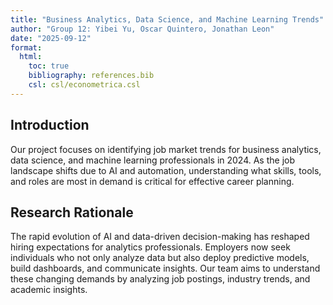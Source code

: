 ```yaml
---
title: "Business Analytics, Data Science, and Machine Learning Trends"
author: "Group 12: Yibei Yu, Oscar Quintero, Jonathan Leon"
date: "2025-09-12"
format:
  html:
    toc: true
    bibliography: references.bib
    csl: csl/econometrica.csl
---
```


## Introduction

Our project focuses on identifying job market trends for business analytics, data science, and machine learning professionals in 2024. As the job landscape shifts due to AI and automation, understanding what skills, tools, and roles are most in demand is critical for effective career planning.

## Research Rationale

The rapid evolution of AI and data-driven decision-making has reshaped hiring expectations for analytics professionals. Employers now seek individuals who not only analyze data but also deploy predictive models, build dashboards, and communicate insights. Our team aims to understand these changing demands by analyzing job postings, industry trends, and academic insights.
